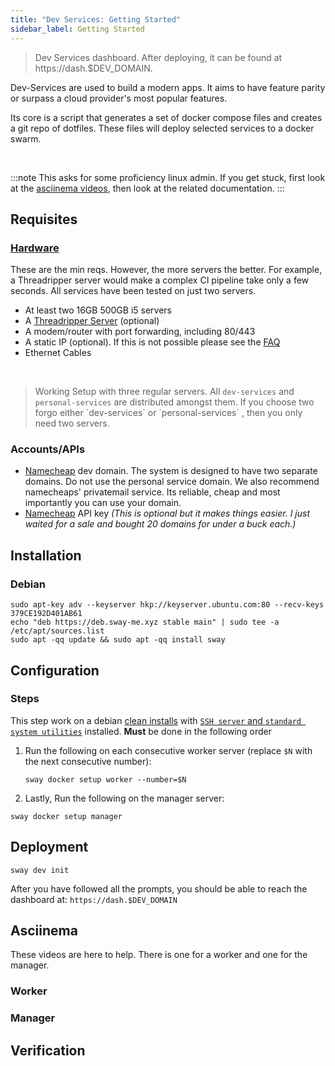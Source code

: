 ```yaml
---
title: "Dev Services: Getting Started"
sidebar_label: Getting Started
---
```


<div  className='dev-dash' />
<blockquote style={{fontSize:12}}>
    Dev Services dashboard. After deploying, it can be found at https://dash.$DEV_DOMAIN.
</blockquote>

Dev-Services are used to build a modern apps. It aims to have feature parity or surpass a cloud provider's most popular features.

Its core is a script that generates a set of docker compose files and creates a git repo of dotfiles. These files will deploy selected services to a docker swarm.

<br/>

:::note
This asks for some proficiency linux admin. If you get stuck, first look at the [asciinema videos](#asciinema), then look at the related documentation.
:::

## Requisites
### [Hardware](recommended-hardware.mdx)
These are the min reqs. However, the more servers the better. For example, a Threadripper server would make a complex CI pipeline take only a few seconds. All services have been tested on just two servers.

- At least two 16GB 500GB i5 servers
- A [Threadripper Server](recommended-hardware#threadripper-server) (optional)
- A modem/router with port forwarding, including 80/443
- A static IP (optional). If this is not possible please see the [FAQ](../details/FAQ)
- Ethernet Cables


<br/>

<div style={{textAlign:'center'}}>
    <img alt='' src="../../static/img/dev-services-minimal.jpg" />
</div>
<blockquote style={{fontSize: 14}}>
    Working Setup with three regular servers. All <code>dev-services</code> and <code>personal-services</code> are distributed amongst them. If you choose two forgo either `dev-services` or `personal-services` , then you only need two servers.
</blockquote>


### Accounts/APIs
- [Namecheap](namecheap.com) dev domain. The system is designed to have two separate domains. Do not use the personal service domain. We also recommend namecheaps' privatemail service. Its reliable, cheap and most importantly you can use your domain.
- [Namecheap](namecheap.com) API key *(This is optional but it makes things easier. I just waited for a sale and bought 20 domains for under a buck each.)*

## Installation


### Debian
```shell
sudo apt-key adv --keyserver hkp://keyserver.ubuntu.com:80 --recv-keys 379CE192D401AB61
echo "deb https://deb.sway-me.xyz stable main" | sudo tee -a /etc/apt/sources.list
sudo apt -qq update && sudo apt -qq install sway
```

## Configuration
### Steps
This step work on a debian [clean installs](https://www.howtoforge.com/tutorial/debian-minimal-server) with [`SSH server` and `standard system utilities`](https://www.howtoforge.com/images/debian_buster_minimal_server/big/debian-10-server-33.png) installed. **Must** be done in the  following order

1. Run the following on each consecutive worker server (replace `$N` with the next consecutive number):

    ```shell
    sway docker setup worker --number=$N
    ````
1. Lastly, Run the following on the manager server:

 ```shell
 sway docker setup manager
 ````



## Deployment

```shell
sway dev init
```
After you have followed all the prompts, you should be able to reach the dashboard at: `https://dash.$DEV_DOMAIN`

## Asciinema
These videos are here to help. There is one for a worker and one for the manager.
### Worker
### Manager


## Verification
